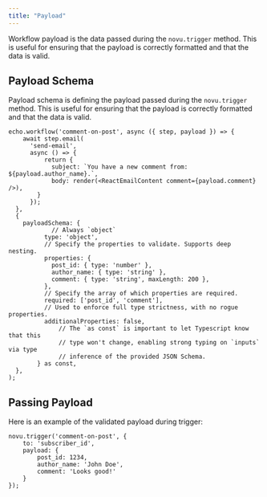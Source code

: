 ```yaml
---
title: "Payload"
---
```


Workflow payload is the data passed during the `novu.trigger` method. This is useful for ensuring that the payload is correctly formatted and that the data is valid.

## Payload Schema

Payload schema is defining the payload passed during the `novu.trigger` method. This is useful for ensuring that the payload is correctly formatted and that the data is valid.

```tsx
echo.workflow('comment-on-post', async ({ step, payload }) => {
    await step.email(
      'send-email',
      async () => {
          return {
            subject: `You have a new comment from: ${payload.author_name}.`,
            body: render(<ReactEmailContent comment={payload.comment} />),
        }
      });
  },
  {
    payloadSchema: {
            // Always `object`
          type: 'object',
          // Specify the properties to validate. Supports deep nesting.
          properties: {
            post_id: { type: 'number' },
            author_name: { type: 'string' },
            comment: { type: 'string', maxLength: 200 },
          },
          // Specify the array of which properties are required.
          required: ['post_id', 'comment'],
          // Used to enforce full type strictness, with no rogue properties.
          additionalProperties: false,
		      // The `as const` is important to let Typescript know that this
		      // type won't change, enabling strong typing on `inputs` via type
		      // inference of the provided JSON Schema.
        } as const,
  },
);
```

## Passing Payload

Here is an example of the validated payload during trigger:

```tsx
novu.trigger('comment-on-post', {
    to: 'subscriber_id',
    payload: {
        post_id: 1234,
        author_name: 'John Doe',
        comment: 'Looks good!'
    }
});
```
